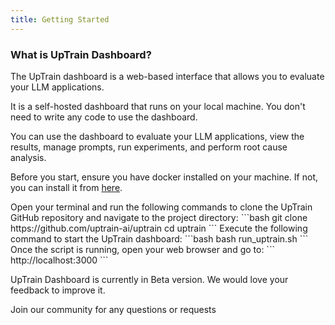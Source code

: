 ```yaml
---
title: Getting Started
---
```


### What is UpTrain Dashboard?

The UpTrain dashboard is a web-based interface that allows you to evaluate your LLM applications. 

It is a self-hosted dashboard that runs on your local machine. You don't need to write any code to use the dashboard. 

You can use the dashboard to evaluate your LLM applications, view the results, manage prompts, run experiments, and perform root cause analysis.

<Note>Before you start, ensure you have docker installed on your machine. If not, you can install it from [here](https://docs.docker.com/get-docker/). </Note>

<Steps>
  <Step title="How to install?">
    Open your terminal and run the following commands to clone the UpTrain GitHub repository and navigate to the project directory:
    ```bash
    git clone https://github.com/uptrain-ai/uptrain
    cd uptrain
    ```
  </Step>
  <Step title="Run the UpTrain Bash Script">
    Execute the following command to start the UpTrain dashboard:
    ```bash
    bash run_uptrain.sh
    ```
  </Step>
  <Step title="Access the Dashboard">
    Once the script is running, open your web browser and go to:
    ```
    http://localhost:3000
    ```
  </Step>
</Steps>

<Note>UpTrain Dashboard is currently in Beta version. We would love your feedback to improve it.</Note>

<CardGroup cols={1}>
  <Card
    title="Have Questions?"
    href="https://join.slack.com/t/uptraincommunity/shared_invite/zt-1yih3aojn-CEoR_gAh6PDSknhFmuaJeg"
    icon="slack"
    color="#808080"
  >
    Join our community for any questions or requests
  </Card>
  
</CardGroup>

